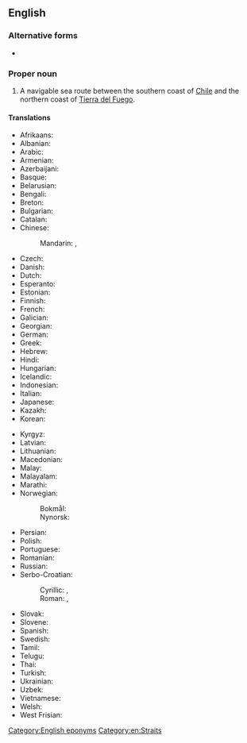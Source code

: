 ==English==
{{wikipedia}}

===Alternative forms===
* {{l|en|Straits of Magellan}}

===Proper noun===
{{en-proper noun|head=[[strait|Strait]] [[of]] [[Magellan]]}}

# A navigable sea route between the southern coast of [[Chile]] and the northern coast of [[Tierra del Fuego]].

====Translations====
{{trans-top|Strait of Magellan}}
* Afrikaans: {{t|af|Straat van Magellaan}}
* Albanian: {{t|sq|Ngushtica e Mangelanit}}
* Arabic: {{t|ar|مَضِيق مَاجِلَان|m}}
* Armenian: {{t|hy|Մագելանի նեղուց}}
* Azerbaijani: {{t|az|Magellan boğazı}}
* Basque: {{t|eu|Magallaes itsasartea}}
* Belarusian: {{t|be|Магеланаў праліў|m}}
* Bengali: {{t|bn|ম্যাজেলান প্রণালী}}
* Breton: {{t|br|Strizh-mor Magalhães|m}}
* Bulgarian: {{t|bg|Магеланов проток|m}}
* Catalan: {{t|ca|estret de Magallanes|m}}
* Chinese:
*: Mandarin: {{t+|cmn|麥哲倫海峽|sc=Hani}}, {{t+|cmn|麦哲伦海峡|tr=Màizhélún hǎixiá|sc=Hani}}
* Czech: {{t|cs|Magalhãesův průliv|m}}
* Danish: {{t|da|Magellanstrædet}}
* Dutch: {{t+|nl|Straat Magellaan|f}}
* Esperanto: {{t|eo|Magelana markolo}}
* Estonian: {{t|et|Magalhãesi väin}}
* Finnish: {{t|fi|Magalhãesinsalmi}}
* French: {{t+|fr|détroit de Magellan|m}}
* Galician: {{t|gl|Estreito de Magalláns|m}}
* Georgian: {{t|ka|მაგელანის სრუტე}}
* German: {{t+|de|Magellanstraße|f}}
* Greek: {{t|el|Πορθμός του Μαγγελάνου|m}}
* Hebrew: {{t|he|מצר מגלן|m|tr=metsár magílan}}
* Hindi: {{t|hi|मैजेलन जलडमरूमध्य}}
* Hungarian: {{t|hu|Magellán-szoros}}
* Icelandic: {{t|is|Magellansund|n}}
* Indonesian: {{t|id|Selat Magelhaens}}
* Italian: {{t|it|stretto di Magellano|m}}
* Japanese: {{t|ja|マゼラン海峡|tr=Mazeran kaikyō|sc=Jpan}}
* Kazakh: {{t|kk|Магеллан бұғазы}}
* Korean: {{t|ko|마젤란 해협}}
{{trans-mid}}
* Kyrgyz: {{t|ky|Магеллан кысыгы}}
* Latvian: {{t|lv|Magelāna šaurums|m}}
* Lithuanian: {{t|lt|Magelano sąsiauris|m}}
* Macedonian: {{t|mk|Магеланов Проток|m}}
* Malay: {{t|ms|Selat Magellan}}
* Malayalam: {{t|ml|മഗല്ലൻ കടലിടുക്ക്}}
* Marathi: {{t|mr|मेजेलनची सामुद्रधुनी}}
* Norwegian:
*: Bokmål: {{t|nb|Magellanstredet|n}}
*: Nynorsk: {{t|nn|Magellansundet|n}}
* Persian: {{t|fa|تنگه ماژلان‎|tr=tange mâgilân}}
* Polish: {{t|pl|Cieśnina Magellana|f}}
* Portuguese: {{t|pt|Estreito de Magalhães|m}}
* Romanian: {{t|ro|Strâmtoarea Magellan|f}}
* Russian: {{t|ru|Магелла́нов проли́в|m}}
* Serbo-Croatian: 
*: Cyrillic: {{t|sh|Магеланов мореуз|m}}, {{t|sh|Магеланов пролаз|m}}
*: Roman: {{t|sh|Magelanov moreuz|m}}, {{t|sh|Magelanov prolaz|m}} 
* Slovak: {{t|sk|Magalhaesov prieliv|m}}
* Slovene: {{t|sl|Magellanov preliv|m}}
* Spanish: {{t|es|estrecho de Magallanes|m}}
* Swedish: {{t|sv|Magellans sund|n}}
* Tamil: {{t|ta|மகெல்லன் நீரிணை}}
* Telugu: {{t|te|మగెల్లాన్ జసంధి}}
* Thai: {{t|th|ช่องแคบมาเจลลัน|tr=chɔ̂ng-kɛ̂ɛp maa-jee-lan}}
* Turkish: {{t|tr|Macellan Boğazı}}
* Ukrainian: {{t|uk|Магелланова протока|f}}
* Uzbek: {{t|uz|Magellan boʻgʻozi}}
* Vietnamese: {{t|vi|Eo biển Magellan}}
* Welsh: {{t|cy|Culfor Magellan|m}}
* West Frisian: {{t|fy|Magellaanstrjitte}}
{{trans-bottom}}

[[Category:English eponyms]]
[[Category:en:Straits]]